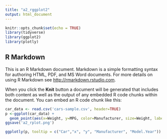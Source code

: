 ---
title: "a2_rggplot2"
output: html_document
---

```{r setup, include=FALSE}
knitr::opts_chunk$set(echo = TRUE)
library(tidyverse)
library(ggplot2)
library(plotly)
```

## R Markdown

This is an R Markdown document. Markdown is a simple formatting syntax for authoring HTML, PDF, and MS Word documents. For more details on using R Markdown see <http://rmarkdown.rstudio.com>.

When you click the **Knit** button a document will be generated that includes both content as well as the output of any embedded R code chunks within the document. You can embed an R code chunk like this:

```{r cars}
car_data <- read.csv('cars-sample.csv', header=TRUE)
p <-ggplot(car_data) + 
  geom_point(aes(x=Weight, y=MPG, color=Manufacturer, size=Weight, label=Model.Year), alpha=0.5)
ggsave('a2_rplot.png')

ggplotly(p, tooltip = c("Car","x", "y", "Manufacturer", "Model.Year"))

```


